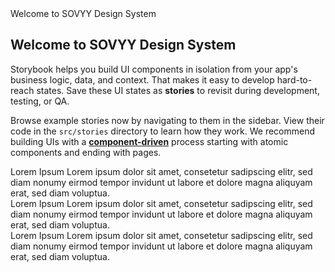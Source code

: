 
<Meta title="Introduction"/>

<Section width="full" spacing="none" styling="bg-primary-500 p-4 md:p-8 text-white"> 
    <Text variant="h2">Welcome to SOVYY Design System</Text>
</Section>

<Section width="full" spacing="medium" styling="px-4 md:px-8"> 

# Welcome to SOVYY Design System

Storybook helps you build UI components in isolation from your app's business logic, data, and context.
That makes it easy to develop hard-to-reach states. Save these UI states as **stories** to revisit during development, testing, or QA.

Browse example stories now by navigating to them in the sidebar.
View their code in the `src/stories` directory to learn how they work.
We recommend building UIs with a [**component-driven**](https://componentdriven.org) process starting with atomic components and ending with pages.

</Section>

<Section width="full" spacing="medium" styling="px-4 md:px-8 bg-gray-100"> 
    <Grid cols="3" gap="4">
        <div className="bg-white p-4 shadow rounded-3"> 
            <Text variant="h6">Lorem Ipsum</Text>
            <Text variant="b2">
            Lorem ipsum dolor sit amet, consetetur sadipscing elitr, sed diam nonumy eirmod tempor invidunt ut labore et dolore magna aliquyam erat, sed diam voluptua.
            </Text>
        </div>
    <div className="bg-white p-4 shadow rounded-3"> 
            <Text variant="h6">Lorem Ipsum</Text>
            <Text variant="b2">
            Lorem ipsum dolor sit amet, consetetur sadipscing elitr, sed diam nonumy eirmod tempor invidunt ut labore et dolore magna aliquyam erat, sed diam voluptua.
            </Text>
        </div>
        <div className="bg-white p-4 shadow rounded-3"> 
            <Text variant="h6">Lorem Ipsum</Text>
            <Text variant="b2">
            Lorem ipsum dolor sit amet, consetetur sadipscing elitr, sed diam nonumy eirmod tempor invidunt ut labore et dolore magna aliquyam erat, sed diam voluptua.
            </Text>
        </div>
    </Grid>
</Section>

